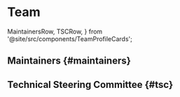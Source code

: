 # Team

  MaintainersRow, TSCRow,
} from '@site/src/components/TeamProfileCards';

## Maintainers {#maintainers}

<MaintainersRow />

## Technical Steering Committee {#tsc}

<TSCRow />
